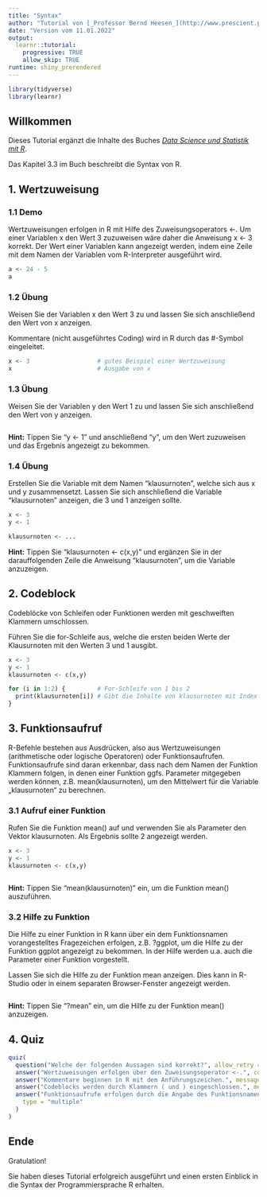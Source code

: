---
title: "Syntax"
author: "Tutorial von [_Professor Bernd Heesen_](http://www.prescient.pro), dem Autor des Buches [_Data Science und Statistik mit R_](https://www.amazon.de/Data-Science-Statistik-mit-Anwendungsl%C3%B6sungen/dp/3658348240/ref=sr_1_1?__mk_de_DE=%C3%85M%C3%85%C5%BD%C3%95%C3%91&dchild=1&keywords=Data+Science+und+Statistik+mit+R&qid=1627898747&sr=8-1)"
date: "Version vom 11.01.2022"
output: 
  learnr::tutorial:
    progressive: TRUE
    allow_skip: TRUE
runtime: shiny_prerendered
---

```{r setup, include=FALSE}
library(tidyverse)
library(learnr)
```

## Willkommen

Dieses Tutorial ergänzt die Inhalte des Buches [_Data Science und Statistik mit R_](https://www.amazon.de/Data-Science-Statistik-mit-Anwendungsl%C3%B6sungen/dp/3658348240/ref=sr_1_1?__mk_de_DE=%C3%85M%C3%85%C5%BD%C3%95%C3%91&dchild=1&keywords=Data+Science+und+Statistik+mit+R&qid=1627898747&sr=8-1).

Das Kapitel 3.3 im Buch beschreibt die Syntax von R.

## 1. Wertzuweisung

### 1.1 Demo

Wertzuweisungen erfolgen in R mit Hilfe des Zuweisungsoperators <-. Um einer Variablen x den Wert 3 zuzuweisen wäre daher die Anweisung x <- 3 korrekt. Der Wert einer Variablen kann angezeigt werden, indem eine Zeile mit dem Namen der Variablen vom R-Interpreter ausgeführt wird.

```{r 1_1, exercise=FALSE}
a <- 24 - 5
a
```

### 1.2 Übung

Weisen Sie der Variablen x den Wert 3 zu und lassen Sie sich anschließend den Wert von x anzeigen.

Kommentare (nicht ausgeführtes Coding) wird in R durch das #-Symbol eingeleitet.

```{r 1_2, exercise=TRUE}
x <- 3                   # gutes Beispiel einer Wertzuweisung
x                        # Ausgabe von x
```

### 1.3 Übung

Weisen Sie der Variablen y den Wert 1 zu und lassen Sie sich anschließend den Wert von y anzeigen.

```{r 1_3, exercise=TRUE}

```

<div id="1_3-hint">
**Hint:** Tippen Sie "y <- 1" und anschließend "y", um den Wert zuzuweisen und das Ergebnis angezeigt zu bekommen.
</div>

### 1.4 Übung

Erstellen Sie die Variable mit dem Namen "klausurnoten", welche sich aus x und y zusammensetzt.
Lassen Sie sich anschließend die Variable "klausurnoten" anzeigen, die 3 und 1 anzeigen sollte.

```{r 1_4-setup, exercise=FALSE, exercise.setup="1_4", echo=FALSE, include=FALSE}
x <- 3
y <- 1 
```


```{r 1_4, exercise=TRUE}
klausurnoten <- ...

```

<div id="1_4-hint">
**Hint:** Tippen Sie "klausurnoten <- c(x,y)" und ergänzen Sie in der darauffolgenden Zeile die Anweisung "klausurnoten", um die Variable anzuzeigen.
</div>

## 2. Codeblock

Codeblöcke von Schleifen oder Funktionen werden mit geschweiften Klammern umschlossen.

Führen Sie die for-Schleife aus, welche die ersten beiden Werte der Klausurnoten mit den Werten 3 und 1 ausgibt.

```{r 2-setup, exercise=FALSE, exercise.setup="2", echo=FALSE, include=FALSE}
x <- 3
y <- 1 
klausurnoten <- c(x,y)
```

```{r 2, exercise=TRUE}
for (i in 1:2) {         # For-Schleife von 1 bis 2
  print(klausurnoten[i]) # Gibt die Inhalte von klausurnoten mit Index i aus
}

```

## 3. Funktionsaufruf

R-Befehle bestehen aus Ausdrücken, also aus Wertzuweisungen (arithmetische oder logische Operatoren) oder Funktionsaufrufen. Funktionsaufrufe sind daran erkennbar, dass nach dem Namen der Funktion Klammern folgen, in denen einer Funktion ggfs. Parameter mitgegeben werden können, z.B. mean(klausurnoten), um den Mittelwert für die Variable „klausurnoten“ zu berechnen.

### 3.1 Aufruf einer Funktion

Rufen Sie die Funktion mean() auf und verwenden Sie als Parameter den Vektor klausurnoten. Als Ergebnis sollte 2 angezeigt werden.

```{r 3_1-setup, exercise=FALSE, exercise.setup="3_1", echo=FALSE, include=FALSE}
x <- 3
y <- 1 
klausurnoten <- c(x,y)
```

```{r 3_1, exercise=TRUE}

```

<div id="3_1-hint">
**Hint:** Tippen Sie "mean(klausurnoten)" ein, um die Funktion mean() auszuführen.
</div>

### 3.2 Hilfe zu Funktion

Die Hilfe zu einer Funktion in R kann über ein dem Funktionsnamen vorangestelltes Fragezeichen erfolgen, z.B. ?ggplot, um die Hilfe zu der Funktion ggplot angezeigt zu bekommen. In der Hilfe werden u.a. auch die Parameter einer Funktion vorgestellt.

Lassen Sie sich die Hilfe zu der Funktion mean anzeigen. Dies kann in R-Studio oder in einem separaten Browser-Fenster angezeigt werden.

```{r 3_2, exercise=TRUE}

```

<div id="3_2-hint">
**Hint:** Tippen Sie "?mean" ein, um die Hilfe zu der Funktion mean() anzuzeigen.
</div>

## 4. Quiz 

```{r 4, echo = FALSE}
quiz(
  question("Welche der folgenden Aussagen sind korrekt?", allow_retry = TRUE, random_answer_order = TRUE,
  answer("Wertzuweisungen erfolgen über den Zuweisungsoperator <-.", correct = TRUE, message = "Alternativ zu <- kann auch das = verwendet werden."),
  answer("Kommentare beginnen in R mit dem Anführungszeichen.", message = "Nein, das #-Zeichen stellt den Beginn eines Kommentars dar."),
  answer("Codeblocks werden durch Klammern ( und ) eingeschlossen.", message = "Nein, Codeblocks werden in { und } eingeschlossen."),
  answer("Funktionsaufrufe erfolgen durch die Angabe des Funktionsnamens gefolgt von ( und ). In den Klammern werden ggfs. Parameter an die Funktion übergeben.", correct = TRUE, message = "Ja, in Klammern können einer Funktion beliebig viele Parameter beliebigen Formats übergeben werden."),
    type = "multiple"
  )
)
```

## Ende 

Gratulation!

Sie haben dieses Tutorial erfolgreich ausgeführt und einen ersten Einblick in die Syntax der Programmiersprache R erhalten.